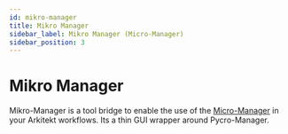 ```yaml
---
id: mikro-manager
title: Mikro Manager
sidebar_label: Mikro Manager (Micro-Manager)
sidebar_position: 3
---
```



# Mikro Manager

Mikro-Manager is a tool bridge to enable the use of the [Micro-Manager](https://micro-manager.org/) in your Arkitekt workflows.
Its a thin GUI wrapper around Pycro-Manager.
